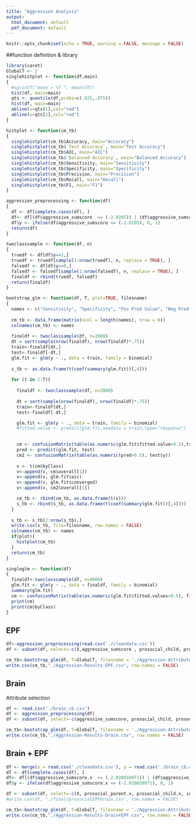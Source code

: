 ```yaml
---
title: "Aggression Analysis"
output:
  html_document: default
  pdf_document: default
---
```


```r
knitr::opts_chunk$set(echo = TRUE, warning = FALSE, message = FALSE)
```


##function definition & library
```r
library(caret)
GlobalT <- 2
singlehistplot <- function(df,main)
{
  #sprintf("mean = %f ", mean(df))
  hist(df, main=main)
  qts <- quantile(df,probs=c(.025,.975))
  hist(df, main=main)
  abline(v=qts[1],col="red")
  abline(v=qts[2],col="red")
}

histplot <- function(cm_tb)
{
  singlehistplot(cm_tb$Accuracy, main="Accuracy")
  singlehistplot(cm_tb$`Test Accuracy`, main="Test Accuracy")
  singlehistplot(cm_tb$AIC, main="AIC")
  singlehistplot(cm_tb$`Balanced Accuracy`, main="Balanced Accuracy")
  singlehistplot(cm_tb$Sensitivity, main="Sensitivity")
  singlehistplot(cm_tb$Specificity, main="Specificity")
  singlehistplot(cm_tb$Precision, main="Precision")
  singlehistplot(cm_tb$Recall, main="Recall")
  singlehistplot(cm_tb$F1, main="F1")
}

aggression_preprocessing <- function(df)
{
  df <- df[complete.cases(df), ]      
  df<- df[(df$aggressive_sumscore  <= (-2.0205)) | (df$aggressive_sumscore  >= (0.2168869)), ]
  df$y <- ifelse(df$aggressive_sumscore <= (-2.0205), 0, 1)
  return(df)
}

twoclasssample <- function(df, n)
{
  truedf <- df[df$y==1,]
  truedf <- truedf[sample(1:nrow(truedf), n, replace = TRUE), ]
  falsedf <- df[df$y==0,]
  falsedf <- falsedf[sample(1:nrow(falsedf), n, replace = TRUE), ]
  finaldf <- rbind(truedf, falsedf)
  return(finaldf)
}

bootstrap_glm <- function(df, T, plot=TRUE, filesname)
{
  names <- c("Sensitivity", "Specificity", "Pos Pred Value", "Neg Pred Value", "Precision", "Recall", "F1", "Prevalence", "Detection Rate", "Detection Prevalence", "Balanced Accuracy", 'Accuracy', 'AIC', 'Converged', 'Test Accuracy')
  
  cm_tb <- data.frame(matrix(ncol = length(names), nrow = 0))
  colnames(cm_tb) <- names
  
  finaldf <- twoclasssample(df, n=2000)
  dt = sort(sample(nrow(finaldf), nrow(finaldf)*.75))
  train<-finaldf[dt,]
  test<-finaldf[-dt,]
  glm.fit <- glm(y ~ ., data = train, family = binomial)
  
  s_tb <- as.data.frame(t(coef(summary(glm.fit))[,4]))
  
  for (t in 1:T){
    
    finaldf <- twoclasssample(df, n=2000)
    
    dt = sort(sample(nrow(finaldf), nrow(finaldf)*.75))
    train<-finaldf[dt,]
    test<-finaldf[-dt,]

    glm.fit <- glm(y ~ ., data = train, family = binomial)
    #fitted.value <- predict(glm.fit,newdata = train,type="response")

  
    cm <- confusionMatrix(table(as.numeric(glm.fit$fitted.value>0.5),train$y))
    pred <- predict(glm.fit, test)
    cm2 <- confusionMatrix(table(as.numeric(pred>0.5), test$y))
  
    v <- t(cm$byClass)
    v<-append(v, cm$overall[1])
    v<-append(v, glm.fit$aic)
    v<-append(v, glm.fit$converged)
    v<-append(v, cm2$overall[1])

    cm_tb <- rbind(cm_tb, as.data.frame(t(v)))
    s_tb <- rbind(s_tb, as.data.frame(t(coef(summary(glm.fit))[,4])))   
  }
  
  s_tb <- s_tb[2:nrow(s_tb),]
  write.csv(s_tb, file=filesname, row.names = FALSE)
  colnames(cm_tb) <- names 
  if(plot){
    histplot(cm_tb)
  }
  return(cm_tb)
}

singleglm <- function(df)
{
  finaldf<-twoclasssample(df, n=4000)
  glm.fit <- glm(y ~ ., data = finaldf, family = binomial)
  summary(glm.fit)
  cm <- confusionMatrix(table(as.numeric(glm.fit$fitted.values>0.5), finaldf$y))
  print(cm)
  print(cm$byClass)
}
```

## EPF
```r
df<-aggression_preprocessing(read.csv('./cleandata.csv'))
df <- subset(df, select=-c(X,aggressive_sumscore , prosocial_child, prosocial_parent, interview_date, interview_age, subjectkey))
```

```r
cm_tb<-bootstrap_glm(df, T=GlobalT, filesname = './Aggression-Attributes-EPF.csv')
write.csv(cm_tb,"./Aggression-Results-EPF.csv", row.names = FALSE)
```

## Brain
Attribute selection
```r
df <- read.csv('./brain_cb.csv')
df <- aggression_preprocessing(df)
df <- subset(df, select=-c(aggressive_sumscore, prosocial_child, prosocial_parent, subjectkey))
```

```r
cm_tb<-bootstrap_glm(df, T=GlobalT, filesname = './Aggression-Attributes-brain.csv')
write.csv(cm_tb,"./Aggression-Results-brain.csv", row.names = FALSE)
```

## Brain + EPF
```r
df <- merge(x = read.csv('./cleandata.csv'), y = read.csv('./brain_cb.csv'), by = "subjectkey", all.x = TRUE)
df <- df[complete.cases(df), ]      
df<- df[(df$aggressive_sumscore.x  <= (-2.020650971)) | (df$aggressive_sumscore.x  >= (0.2168869)), ]
df$y <- ifelse(df$aggressive_sumscore.x <= (-2.020650971), 0, 1)

df <- subset(df, select=-c(X, prosocial_parent.x, prosocial_child.x, interview_date,subjectkey, aggressive_sumscore.x, interview_age, aggressive_sumscore.y, prosocial_child.y, prosocial_parent.y))
#write.csv(df, './final/prosocialEPFbrain.csv', row.names = FALSE)
```

```r
cm_tb<-bootstrap_glm(df, T=GlobalT, filesname = './Aggression-Attributes-brain+EPF.csv')
write.csv(cm_tb,"./Aggression-Results-brain+EPF.csv", row.names = FALSE)
```
